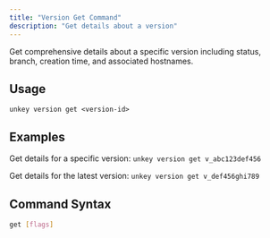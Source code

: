 ```yaml
---
title: "Version Get Command"
description: "Get details about a version"
---
```

Get comprehensive details about a specific version including status, branch, creation time, and associated hostnames.

## Usage

`unkey version get <version-id>`

## Examples

Get details for a specific version:
`unkey version get v_abc123def456`

Get details for the latest version:
`unkey version get v_def456ghi789`

## Command Syntax

```bash
get [flags]
```